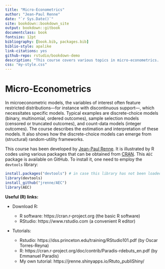 ```yaml
--- 
title: "Micro-Econometrics"
author: "Jean-Paul Renne"
date: "`r Sys.Date()`"
site: bookdown::bookdown_site
output: bookdown::gitbook
documentclass: book
fontsize: 12pt
bibliography: [book.bib, packages.bib]
biblio-style: apalike
link-citations: yes
github-repo: rstudio/bookdown-demo
description: "This course covers various topics in micro-econometrics. Simulations and real-data-based examples are provided."
css: "my-style.css"
---
```


<!-- Declare new latex code: -->
\newcommand{\bv}[1]{\mathbf{#1}} 

# Micro-Econometrics {#intro .unlisted .unnumbered}

<!-- # Before starting {#intro .unlisted .unnumbered} -->

In microeconometric models, the variables of interest often feature restricted distributions---for instance with discontinuous support---, which necessitates specific models. Typical examples are discrete-choice models (binary, multinomial, ordered outcomes), sample selection models (censored or truncated outcomes), and count-data models (integer outcomes). The course describes the estimation and interpretation of these models. It also shows how the discrete-choice models can emerge from (structural) random-utility frameworks.

This course has been developed by [Jean-Paul Renne](https://sites.google.com/site/jeanpaulrenne/home). It is illustrated by R codes using various packages that can be obtained from [CRAN](https://cran.r-project.org). This `AEC` package is available on GitHub. To install it, one need to employ the `devtools` library:

```r
install.packages("devtools") # in case this library has not been loaded yet
library(devtools)
install_github("jrenne/AEC")
library(AEC)
```

**Useful (R) links:**

* Download R:

    *	R software: https://cran.r-project.org (the basic R software)
    *	RStudio: https://www.rstudio.com (a convenient R editor)

* Tutorials:

    *	Rstudio: https://dss.princeton.edu/training/RStudio101.pdf (by Oscar Torres-Reyna)
    *	R: https://cran.r-project.org/doc/contrib/Paradis-rdebuts_en.pdf (by Emmanuel Paradis)
    * My own tutorial: https://jrenne.shinyapps.io/Rtuto_publiShiny/


<!-- <!-- To specify the corresponding covariance matrix vcov. to be used, there are three possibilities: 1. It is pre-computed and supplied in argument vcov.. 2. A function for extracting the covariance matrix from x is supplied, e.g., sandwich, vcovHC, vcovCL, or vcovHAC from package sandwich.  -->
<!-- ```{r shp2,warning=FALSE,message=FALSE} -->
<!-- library(AEC) -->
<!-- library(sandwich) -->
<!-- shp$income <- shp$i19ptotn/1000 -->
<!-- shp$female <- 1*(shp$sex19==2) -->
<!-- eq <- lm(income ~ edyear19 + age19 + I(age19^2) + female,data=shp) -->
<!-- #eq <- lm(income ~ edyear19 + age19 + I(age19^2) + female + I(female*ownkid19*(age19<40)),data=shp) -->
<!-- #lmtest::coeftest(eq,vcov. = sandwich) -->
<!-- #lmtest::coeftest(eq,vcov. = vcovHC) -->
<!-- #X <- cbind(1,shp$edyear19,shp$age19,shp$age19^2,shp$female) -->
<!-- #solve(t(X) %*% X) %*% t(X) %*% diag(eq$residuals^2) %*% X %*% solve(t(X) %*% X) -->
<!-- #vcovHC(eq,type="HC0") -->
<!-- #sandwich(eq) -->
<!-- #vcovHC(eq,type="HC1") -->
<!-- ``` -->
<!-- XXXX HC0, HC1... Davidson MacKinnon 2004 Section 5.5 XXXX -->

<!-- **p.d.f. version**: [here](https://www.dropbox.com/s/td4bqpbzfuvwsev/ApplEcts.pdf?dl=0). -->




